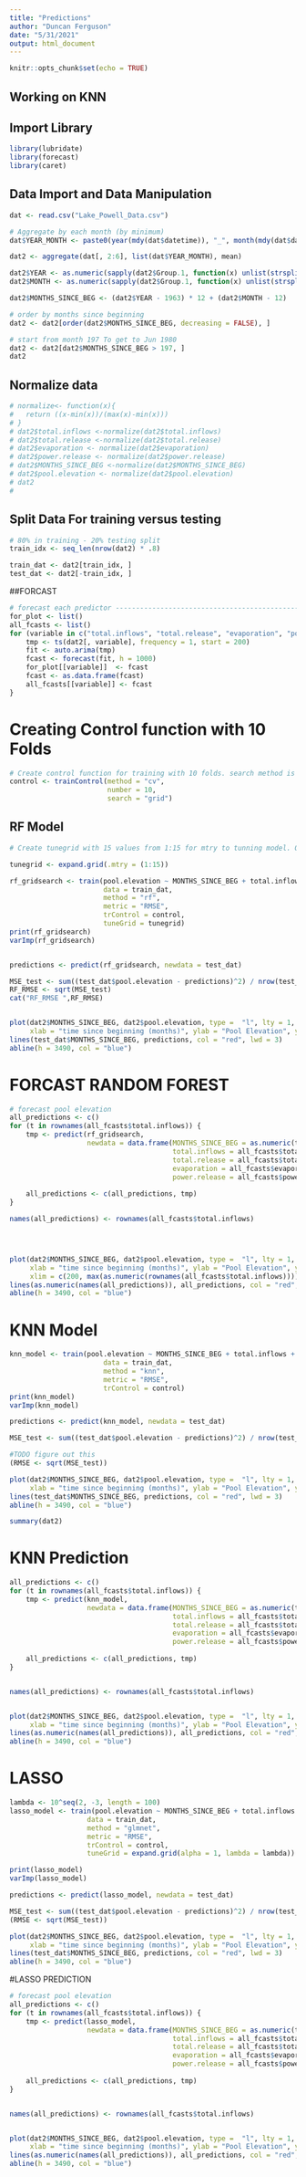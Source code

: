```yaml
---
title: "Predictions"
author: "Duncan Ferguson"
date: "5/31/2021"
output: html_document
---
```


```r
knitr::opts_chunk$set(echo = TRUE)
```

## Working on KNN

## Import Library
```r
library(lubridate)
library(forecast)
library(caret)
```


## Data Import and Data Manipulation
```r
dat <- read.csv("Lake_Powell_Data.csv")

# Aggregate by each month (by minimum)
dat$YEAR_MONTH <- paste0(year(mdy(dat$datetime)), "_", month(mdy(dat$datetime)))

dat2 <- aggregate(dat[, 2:6], list(dat$YEAR_MONTH), mean)

dat2$YEAR <- as.numeric(sapply(dat2$Group.1, function(x) unlist(strsplit(x, "_"))[1]))
dat2$MONTH <- as.numeric(sapply(dat2$Group.1, function(x) unlist(strsplit(x, "_"))[2]))

dat2$MONTHS_SINCE_BEG <- (dat2$YEAR - 1963) * 12 + (dat2$MONTH - 12)

# order by months since beginning
dat2 <- dat2[order(dat2$MONTHS_SINCE_BEG, decreasing = FALSE), ]

# start from month 197 To get to Jun 1980
dat2 <- dat2[dat2$MONTHS_SINCE_BEG > 197, ]
dat2
```
## Normalize data

```r
# normalize<- function(x){
#   return ((x-min(x))/(max(x)-min(x)))
# }
# dat2$total.inflows <-normalize(dat2$total.inflows)
# dat2$total.release <-normalize(dat2$total.release)
# dat2$evaporation <- normalize(dat2$evaporation)
# dat2$power.release <- normalize(dat2$power.release)
# dat2$MONTHS_SINCE_BEG <-normalize(dat2$MONTHS_SINCE_BEG)
# dat2$pool.elevation <- normalize(dat2$pool.elevation)
# dat2
# 

```


## Split Data For training versus testing
```r
# 80% in training - 20% testing split
train_idx <- seq_len(nrow(dat2) * .8)

train_dat <- dat2[train_idx, ]
test_dat <- dat2[-train_idx, ]
```

##FORCAST
```r
# forecast each predictor -------------------------------------------------
for_plot <- list()
all_fcasts <- list()
for (variable in c("total.inflows", "total.release", "evaporation", "power.release")) {
    tmp <- ts(dat2[, variable], frequency = 1, start = 200)
    fit <- auto.arima(tmp)
    fcast <- forecast(fit, h = 1000)
    for_plot[[variable]]  <- fcast
    fcast <- as.data.frame(fcast)
    all_fcasts[[variable]] <- fcast
}

```


# Creating Control function with 10 Folds
```r
# Create control function for training with 10 folds. search method is grid.
control <- trainControl(method = "cv", 
                        number = 10, 
                        search = "grid")

```


## RF Model
```r

# Create tunegrid with 15 values from 1:15 for mtry to tunning model. Our train function will change number of entry variable at each split according to tunegrid. 

tunegrid <- expand.grid(.mtry = (1:15)) 

rf_gridsearch <- train(pool.elevation ~ MONTHS_SINCE_BEG + total.inflows + total.release + evaporation + power.release,
                       data = train_dat,
                       method = "rf",
                       metric = "RMSE",
                       trControl = control,
                       tuneGrid = tunegrid)
print(rf_gridsearch)
varImp(rf_gridsearch)


predictions <- predict(rf_gridsearch, newdata = test_dat)

MSE_test <- sum((test_dat$pool.elevation - predictions)^2) / nrow(test_dat)
RF_RMSE <- sqrt(MSE_test)
cat("RF_RMSE ",RF_RMSE)


plot(dat2$MONTHS_SINCE_BEG, dat2$pool.elevation, type =  "l", lty = 1, lwd = 1.5,
     xlab = "time since beginning (months)", ylab = "Pool Elevation", ylim = c(3400, 3750), main="RF Prediction on Current Data")
lines(test_dat$MONTHS_SINCE_BEG, predictions, col = "red", lwd = 3)
abline(h = 3490, col = "blue")

```
# FORCAST RANDOM FOREST
```r
# forecast pool elevation
all_predictions <- c()
for (t in rownames(all_fcasts$total.inflows)) {
    tmp <- predict(rf_gridsearch,
                   newdata = data.frame(MONTHS_SINCE_BEG = as.numeric(t), 
                                        total.inflows = all_fcasts$total.inflows[t, "Point Forecast"],
                                        total.release = all_fcasts$total.release[t, "Point Forecast"],
                                        evaporation = all_fcasts$evaporation[t, "Point Forecast"],
                                        power.release = all_fcasts$power.release[t, "Point Forecast"]))
    
    all_predictions <- c(all_predictions, tmp)
}

names(all_predictions) <- rownames(all_fcasts$total.inflows)




plot(dat2$MONTHS_SINCE_BEG, dat2$pool.elevation, type =  "l", lty = 1, lwd = 1.5,
     xlab = "time since beginning (months)", ylab = "Pool Elevation", ylim = c(3400, 3750), 
     xlim = c(200, max(as.numeric(rownames(all_fcasts$total.inflows)))), main="RF Forecast")
lines(as.numeric(names(all_predictions)), all_predictions, col = "red", lwd = 3)
abline(h = 3490, col = "blue")
```

# KNN Model
```r


knn_model <- train(pool.elevation ~ MONTHS_SINCE_BEG + total.inflows + total.release + evaporation + power.release,
                       data = train_dat,
                       method = "knn",
                       metric = "RMSE",
                       trControl = control)
print(knn_model)
varImp(knn_model)

predictions <- predict(knn_model, newdata = test_dat)

MSE_test <- sum((test_dat$pool.elevation - predictions)^2) / nrow(test_dat)

#TODO figure out this
(RMSE <- sqrt(MSE_test))

plot(dat2$MONTHS_SINCE_BEG, dat2$pool.elevation, type =  "l", lty = 1, lwd = 1.5,
     xlab = "time since beginning (months)", ylab = "Pool Elevation", ylim = c(3400, 3750), main="KNN Prediction on Current Data")
lines(test_dat$MONTHS_SINCE_BEG, predictions, col = "red", lwd = 3)
abline(h = 3490, col = "blue")
```
```r
summary(dat2)
```


# KNN Prediction
```r
all_predictions <- c()
for (t in rownames(all_fcasts$total.inflows)) {
    tmp <- predict(knn_model,
                   newdata = data.frame(MONTHS_SINCE_BEG = as.numeric(t), 
                                        total.inflows = all_fcasts$total.inflows[t, "Point Forecast"],
                                        total.release = all_fcasts$total.release[t, "Point Forecast"],
                                        evaporation = all_fcasts$evaporation[t, "Point Forecast"],
                                        power.release = all_fcasts$power.release[t, "Point Forecast"]))
    
    all_predictions <- c(all_predictions, tmp)
}


names(all_predictions) <- rownames(all_fcasts$total.inflows)


plot(dat2$MONTHS_SINCE_BEG, dat2$pool.elevation, type =  "l", lty = 1, lwd = 1.5,
     xlab = "time since beginning (months)", ylab = "Pool Elevation", ylim = c(3400, 3750), xlim = c(200, 1000), main= "KNN Forecast")
lines(as.numeric(names(all_predictions)), all_predictions, col = "red", lwd = 3)
abline(h = 3490, col = "blue")
```

# LASSO
```r
lambda <- 10^seq(2, -3, length = 100)
lasso_model <- train(pool.elevation ~ MONTHS_SINCE_BEG + total.inflows + total.release + evaporation + power.release,
                   data = train_dat,
                   method = "glmnet",
                   metric = "RMSE",
                   trControl = control,
                   tuneGrid = expand.grid(alpha = 1, lambda = lambda))

print(lasso_model)
varImp(lasso_model)

predictions <- predict(lasso_model, newdata = test_dat)

MSE_test <- sum((test_dat$pool.elevation - predictions)^2) / nrow(test_dat)
(RMSE <- sqrt(MSE_test))

plot(dat2$MONTHS_SINCE_BEG, dat2$pool.elevation, type =  "l", lty = 1, lwd = 1.5,
     xlab = "time since beginning (months)", ylab = "Pool Elevation", ylim = c(3400, 3750), main="Lasso Prediction on Current Data")
lines(test_dat$MONTHS_SINCE_BEG, predictions, col = "red", lwd = 3)
abline(h = 3490, col = "blue")

```

#LASSO PREDICTION
```r
# forecast pool elevation
all_predictions <- c()
for (t in rownames(all_fcasts$total.inflows)) {
    tmp <- predict(lasso_model,
                   newdata = data.frame(MONTHS_SINCE_BEG = as.numeric(t), 
                                        total.inflows = all_fcasts$total.inflows[t, "Point Forecast"],
                                        total.release = all_fcasts$total.release[t, "Point Forecast"],
                                        evaporation = all_fcasts$evaporation[t, "Point Forecast"],
                                        power.release = all_fcasts$power.release[t, "Point Forecast"]))
    
    all_predictions <- c(all_predictions, tmp)
}


names(all_predictions) <- rownames(all_fcasts$total.inflows)


plot(dat2$MONTHS_SINCE_BEG, dat2$pool.elevation, type =  "l", lty = 1, lwd = 1.5,
     xlab = "time since beginning (months)", ylab = "Pool Elevation", ylim = c(3400, 3750), xlim = c(200, max(as.numeric(rownames(all_fcasts$total.inflows)))), main="Lasso Forecast")+points(x=1328, y=3490)
lines(as.numeric(names(all_predictions)), all_predictions, col = "red", lwd = 3)
abline(h = 3490, col = "blue")
```







